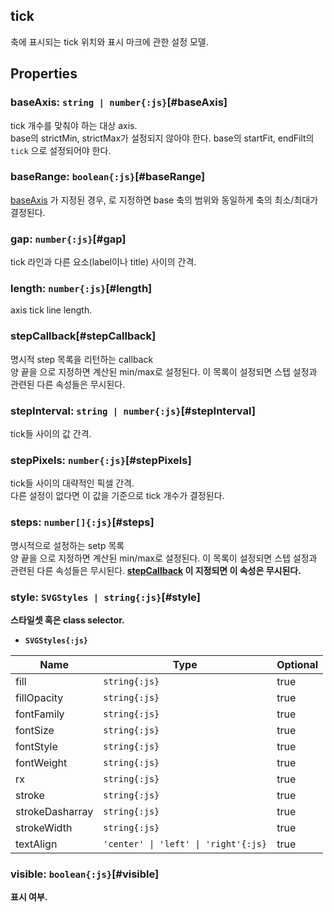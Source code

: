## **tick**
축에 표시되는 tick 위치와 표시 마크에 관한 설정 모델.
## Properties

### baseAxis: `string | number{:js}`[#baseAxis]
tick 개수를 맞춰야 하는 대상 axis.<br/>
base의 strictMin, strictMax가 설정되지 않아야 한다.
base의 startFit, endFilt의 `tick` 으로 설정되어야 한다.  
<DefaultValue value="undefined" contents=""></DefaultValue>
### baseRange: `boolean{:js}`[#baseRange]
[baseAxis](#baseaxis) 가 지정된 경우, <Content type="keyword" value="true"></Content>로 지정하면 base 축의 범위와 동일하게
축의 최소/최대가 결정된다.  
<DefaultValue value="false" contents=""></DefaultValue>
### gap: `number{:js}`[#gap]
tick 라인과 다른 요소(label이나 title) 사이의 간격.  
<DefaultValue value="3" contents=""></DefaultValue>
### length: `number{:js}`[#length]
axis tick line length.  
<DefaultValue value="7" contents=""></DefaultValue>
### stepCallback[#stepCallback]
명시적 step 목록을 리턴하는 callback<br/>
양 끝을 <Content type="keyword" value="NaN"></Content>으로 지정하면 계산된 min/max로 설정된다.
이 목록이 설정되면 스텝 설정과 관련된 다른 속성들은 무시된다.  
<DefaultValue value="undefined" contents=""></DefaultValue>
### stepInterval: `string | number{:js}`[#stepInterval]
tick들 사이의 값 간격.  
<DefaultValue value="undefined" contents=""></DefaultValue>
### stepPixels: `number{:js}`[#stepPixels]
tick들 사이의 대략적인 픽셀 간격.<br/>
다른 설정이 없다면 이 값을 기준으로 tick 개수가 결정된다.  
<DefaultValue value="72" contents=""></DefaultValue>
### steps: `number[]{:js}`[#steps]
명시적으로 설정하는 setp 목록<br/>
양 끝을 <Content type="keyword" value="NaN"></Content>으로 지정하면 계산된 min/max로 설정된다.
이 목록이 설정되면 스텝 설정과 관련된 다른 속성들은 무시된다.<b/> [stepCallback](#stepcallback) 이 지정되면 이 속성은 무시된다.  
<DefaultValue value="undefined" contents=""></DefaultValue>
### style: `SVGStyles | string{:js}`[#style]
스타일셋 혹은 class selector.  
- `SVGStyles{:js}` 

| Name | Type | Optional |  
| ----- | ----- | ----- |  
| fill | `string{:js}` | true |  
| fillOpacity | `string{:js}` | true |  
| fontFamily | `string{:js}` | true |  
| fontSize | `string{:js}` | true |  
| fontStyle | `string{:js}` | true |  
| fontWeight | `string{:js}` | true |  
| rx | `string{:js}` | true |  
| stroke | `string{:js}` | true |  
| strokeDasharray | `string{:js}` | true |  
| strokeWidth | `string{:js}` | true |  
| textAlign | `'center' \| 'left' \| 'right'{:js}` | true |<DefaultValue value="undefined" contents=""></DefaultValue>
### visible: `boolean{:js}`[#visible]
표시 여부.  
<DefaultValue value="true" contents=""></DefaultValue>